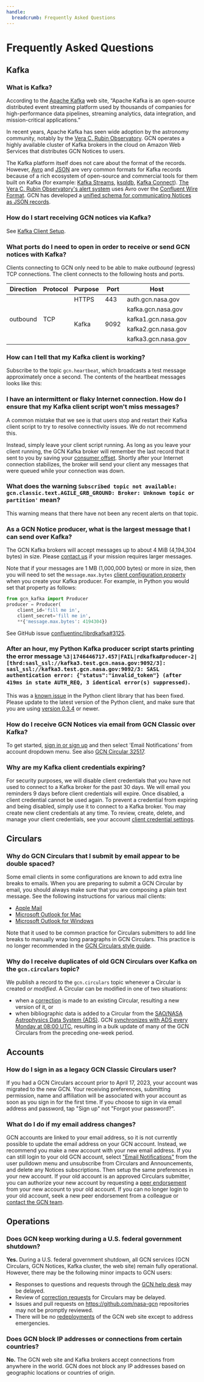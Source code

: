 ```yaml
---
handle:
  breadcrumb: Frequently Asked Questions
---
```



# Frequently Asked Questions

## Kafka

### What is Kafka?

According to the [Apache Kafka](https://kafka.apache.org) web site, “Apache Kafka is an open-source distributed event streaming platform used by thousands of companies for high-performance data pipelines, streaming analytics, data integration, and mission-critical applications.”

In recent years, Apache Kafka has seen wide adoption by the astronomy community, notably by the [Vera C. Rubin Observatory](https://www.lsst.org). GCN operates a highly available cluster of Kafka brokers in the cloud on Amazon Web Services that distributes GCN Notices to users.

The Kafka platform itself does not care about the format of the records. However, [Avro](https://avro.apache.org) and [JSON](https://www.json.org) are very common formats for Kafka records because of a rich ecosystem of open-source and commercial tools for them built on Kafka (for example: [Kafka Streams](https://kafka.apache.org/documentation/streams/), [ksqldb](https://ksqldb.io), [Kafka Connect](https://www.confluent.io/product/confluent-connectors/)). [The Vera C. Rubin Observatory's alert system](https://dmtn-093.lsst.io) uses Avro over the [Confluent Wire Format](https://docs.confluent.io/platform/current/schema-registry/serdes-develop/index.html). GCN has developed a [unified schema for communicating Notices as JSON records](/docs/schema).

### How do I start receiving GCN notices via Kafka?

See [Kafka Client Setup](/docs/client).

### What ports do I need to open in order to receive or send GCN notices with Kafka?

Clients connecting to GCN only need to be able to make _outbound_ (egress) TCP connections. The client connects to the following hosts and ports.

<table className="usa-table">
  <thead>
    <tr>
      <th>Direction</th>
      <th>Protocol</th>
      <th>Purpose</th>
      <th>Port</th>
      <th>Host</th>
    </tr>
  </thead>
  <tbody>
    <tr>
      <td rowSpan="5">outbound</td>
      <td rowSpan="5">TCP</td>
      <td>HTTPS</td>
      <td>443</td>
      <td>auth.gcn.nasa.gov</td>
    </tr>
    <tr>
      <td rowSpan="4">Kafka</td>
      <td rowSpan="4">9092</td>
      <td>kafka.gcn.nasa.gov</td>
    </tr>
    <tr>
      <td>kafka1.gcn.nasa.gov</td>
    </tr>
    <tr>
      <td>kafka2.gcn.nasa.gov</td>
    </tr>
    <tr>
      <td>kafka3.gcn.nasa.gov</td>
    </tr>
  </tbody>
</table>

### How can I tell that my Kafka client is working?

Subscribe to the topic `gcn.heartbeat`, which broadcasts a test message approximately once a second. The contents of the heartbeat messages looks like this:

<SampleHeartbeat />

### I have an intermittent or flaky Internet connection. How do I ensure that my Kafka client script won't miss messages?

A common mistake that we see is that users stop and restart their Kafka client script to try to resolve connectivity issues. We do not recommend this.

Instead, simply leave your client script running. As long as you leave your client running, the GCN Kafka broker will remember the last record that it sent to you by saving your [consumer offset](https://docs.confluent.io/platform/current/clients/consumer.html#offset-management). Shortly after your Internet connection stabilizes, the broker will send your client any messages that were queued while your connection was down.

### What does the warning `Subscribed topic not available: gcn.classic.text.AGILE_GRB_GROUND: Broker: Unknown topic or partition'` mean?

This warning means that there have not been any recent alerts on that topic.

### As a GCN Notice producer, what is the largest message that I can send over Kafka?

The GCN Kafka brokers will accept messages up to about 4 MiB (4,194,304 bytes) in size. Please [contact us](/contact) if your mission requires larger messages.

Note that if your messages are 1 MB (1,000,000 bytes) or more in size, then you will need to set the `message.max.bytes` [client configuration property](https://github.com/confluentinc/librdkafka/blob/master/CONFIGURATION.md) when you create your Kafka producer. For example, in Python you would set that property as follows:

```python
from gcn_kafka import Producer
producer = Producer(
    client_id='fill me in',
    client_secret='fill me in',
    **{'message.max.bytes': 4194304})
```

See GitHub issue [confluentinc/librdkafka#3125](https://github.com/confluentinc/librdkafka/issues/3125).

### After an hour, my Python Kafka producer script starts printing the error message `%3|1746446717.457|FAIL|rdkafka#producer-2| [thrd:sasl_ssl://kafka3.test.gcn.nasa.gov:9092/3]: sasl_ssl://kafka3.test.gcn.nasa.gov:9092/3: SASL authentication error: {"status":"invalid_token"} (after 419ms in state AUTH_REQ, 3 identical error(s) suppressed)`.

This was a [known issue](https://github.com/nasa-gcn/gcn-kafka-python/issues/49) in the Python client library that has been fixed. Please update to the latest version of the Python client, and make sure that you are using [version 0.3.4](https://github.com/nasa-gcn/gcn-kafka-python/releases/tag/v0.3.4) or newer.

### How do I receive GCN Notices via email from GCN Classic over Kafka?

To get started, [sign in or sign up](https://gcn.nasa.gov/login) and then select 'Email Notifications' from account dropdown menu. See also [GCN Circular 32517](/circulars/32517).

### Why are my Kafka client credentials expiring?

For security purposes, we will disable client credentials that you have not used to connect to a Kafka broker for the past 30 days. We will email you reminders 9 days before client credentials will expire. Once disabled, a client credential cannot be used again. To prevent a credential from expiring and being disabled, simply use it to connect to a Kafka broker. You may create new client credentials at any time. To review, create, delete, and manage your client credentials, see your account [client credential settings](https://gcn.nasa.gov/user/credentials).

## Circulars

### Why do GCN Circulars that I submit by email appear to be double spaced?

Some email clients in some configurations are known to add extra line breaks to emails. When you are preparing to submit a GCN Circular by email, you should always make sure that you are composing a plain text message. See the following instructions for various mail clients:

- [Apple Mail](https://support.apple.com/guide/mail/use-plain-or-rich-text-in-emails-mlhlp1009/mac)
- [Microsoft Outlook for Mac](https://it.cornell.edu/outlook2016mac/choose-plain-text-or-formatted-text-outlook-mac)
- [Microsoft Outlook for Windows](https://support.microsoft.com/en-us/office/change-the-message-format-to-html-rich-text-format-or-plain-text-338a389d-11da-47fe-b693-cf41f792fefa)

Note that it used to be common practice for Circulars submitters to add line breaks to manually wrap long paragraphs in GCN Circulars. This practice is no longer recommended in the [GCN Circulars style guide](circulars/styleguide).

### Why do I receive duplicates of old GCN Circulars over Kafka on the `gcn.circulars` topic?

We publish a record to the `gcn.circulars` topic whenever a Circular is created _or modified_. A Circular can be modified in one of two situations:

- when a [correction](/docs/circulars/corrections) is made to an existing Circular, resulting a new version of it, or
- when bibliographic data is added to a Circular from the [SAO/NASA Astrophysics Data System (ADS)](https://ui.adsabs.harvard.edu/). GCN [synchronizes with ADS every Monday at 08:00 UTC](/docs/circulars/archive#citing-gcn-circulars), resulting in a bulk update of many of the GCN Circulars from the preceding one-week period.

## Accounts

### How do I sign in as a legacy GCN Classic Circulars user?

If you had a GCN Circulars account prior to April 17, 2023, your account was migrated to the new GCN. Your receiving preferences, submitting permission, name and affiliation will be associated with your account as soon as you sign in for the first time. If you choose to sign in via email address and password, tap "Sign up" not "Forgot your password?".

### What do I do if my email address changes?

GCN accounts are linked to your email address, so it is not currently possible to update the email address on your GCN account. Instead, we recommend you make a new account with your new email address. If you can still login to your old GCN account, select ["Email Notifications"](/user/email) from the user pulldown menu and unsubscribe from Circulars and Announcements, and delete any Notices subscriptions. Then setup the same preferences in your new account. If your old account is an approved Circulars submitter, you can authorize your new account by requesting a [peer endorsement](/docs/circulars/submitting#to-request-a-peer-endorsement) from your new account to your old account. If you can no longer login to your old account, seek a new peer endorsement from a colleague or [contact the GCN team](/contact).

## Operations

### Does GCN keep working during a U.S. federal government shutdown?

**Yes.** During a U.S. federal government shutdown, all GCN services (GCN Circulars, GCN Notices, Kafka cluster, the web site) remain fully operational. However, there may be the following minor impacts to GCN users:

- Responses to questions and requests through the [GCN help desk](/contact) may be delayed.
- Review of [correction requests](/docs/circulars/corrections) for Circulars may be delayed.
- Issues and pull requests on https://github.com/nasa-gcn repositories may not be promptly reviewed.
- There will be no [redeployments](/docs/contributing/deployment) of the GCN web site except to address emergencies.

### Does GCN block IP addresses or connections from certain countries?

**No.** The GCN web site and Kafka brokers accept connections from anywhere in
the world. GCN does not block any IP addresses based on geographic locations or
countries of origin.

